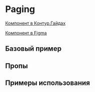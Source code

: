 
<Meta of={PagingStories} />

# Paging

[Компонент в Контур.Гайдах](https://guides.kontur.ru/components/navigation/paging/)

[Компонент в Figma](https://www.figma.com/file/87ScqxPzJpF9DcVBNYWOjM/%E2%9A%A1-Kontur-UI-Modern-Layout?node-id=281%3A18146)

<Description />

## Базовый пример

<Primary />

## Пропы

<Controls />

## Примеры использования

<Stories title="" includePrimary={false} />
